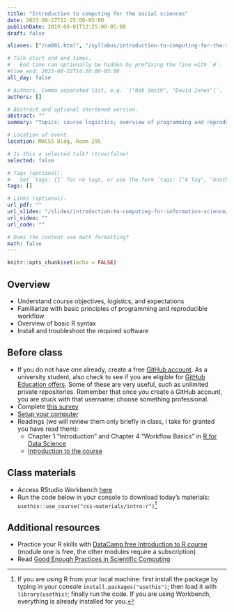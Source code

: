 ```yaml
---
title: "Introduction to computing for the social sciences"
date: 2023-09-27T12:25:00-05:00
publishDate: 2019-08-01T12:25:00-05:00
draft: false

aliases: ["/cm001.html", "/syllabus/introduction-to-computing-for-the-social-sciences/"]

# Talk start and end times.
#   End time can optionally be hidden by prefixing the line with `#`.
#time_end: 2022-08-22T14:20:00-05:00
all_day: false

# Authors. Comma separated list, e.g. `["Bob Smith", "David Jones"]`.
authors: []

# Abstract and optional shortened version.
abstract: ""
summary: "Topics: course logistics; overview of programming and reproducible research,; intro to R"

# Location of event.
location: MACSS Bldg, Room 295

# Is this a selected talk? (true/false)
selected: false

# Tags (optional).
#   Set `tags: []` for no tags, or use the form `tags: ["A Tag", "Another Tag"]` for one or more tags.
tags: []

# Links (optional).
url_pdf: ""
url_slides: "/slides/introduction-to-computing-for-information-science/"
url_video: ""
url_code: ""

# Does the content use math formatting?
math: false
---
```


```r
knitr::opts_chunk$set(echo = FALSE)
```

## Overview

* Understand course objectives, logistics, and expectations
* Familiarize with basic principles of programming and reproducible workflow
* Overview of basic R syntax
* Install and troubleshoot the required software


## Before class

* If you do not have one already, create a free [GitHub account](https://happygitwithr.com/github-acct). As a university student, also check to see if you are eligible for [GitHub Education offers](https://education.github.com/). Some of these are very useful, such as unlimited private repositories. Remember that once you create a GitHub account, you are stuck with that username: choose something professional. 
* Complete [this survey](https://forms.gle/4avJpvcPseP1NQpB8)
* [Setup your computer](https://computing-soc-sci.netlify.app/setup/)
* Readings (we will review them only briefly in class, I take for granted you have read them):
  * Chapter 1 "Introduction" and Chapter 4 "Workflow Basics" in [R for Data Science](http://r4ds.had.co.nz/)
  * [Introduction to the course](/notes/intro-to-course/) 


## Class materials

* Access RStudio Workbench [here](https://macss-r.uchicago.edu/s/57ea13c286bd33c286bd3/auth-sign-in?appUri=%2Fworkspaces%2F)
* Run the code below in your console to download today’s materials: `usethis::use_course("css-materials/intro-r")`[^local]


## Additional resources

* Practice your R skills with [DataCamp free Introduction to R course](https://www.datacamp.com/courses/free-introduction-to-r) (module one is free, the other modules require a subscription) 
* Read [Good Enough Practices in Scientific Computing](http://journals.plos.org/ploscompbiol/article?id=10.1371/journal.pcbi.1005510)

[^local]: If you are using R from your local machine: first install the package by typing in your console `install.packages("usethis")`; then load it with `library(usethis)`; finally run the code. If you are using Workbench, everything is already installed for you.
